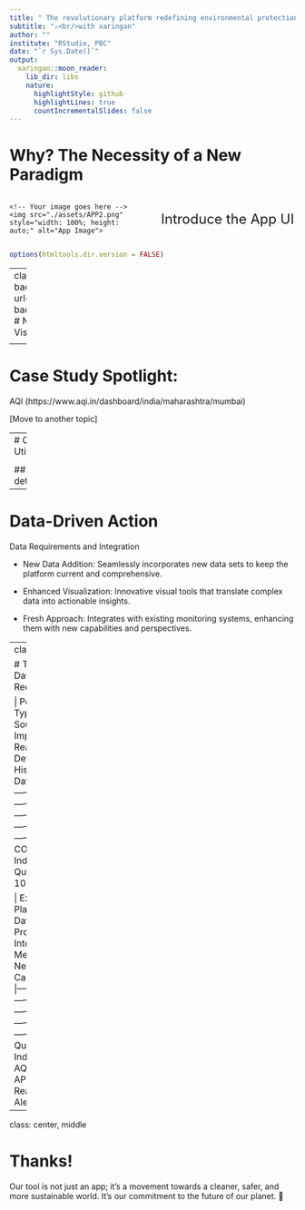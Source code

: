 ```yaml
---
title: " The revolutionary platform redefining environmental protection and policy-making through data-driven insights."
subtitle: "⚔<br/>with xaringan"
author: ""
institute: "RStudio, PBC"
date: "`r Sys.Date()`"
output:
  xaringan::moon_reader:
    lib_dir: libs
    nature:
      highlightStyle: github
      highlightLines: true
      countIncrementalSlides: false
---
```


# Why? The Necessity of a New Paradigm

<div style="display: flex; align-items: center; justify-content: space-between;">
  <div style="flex: 1; text-align: left;">
    <!-- Your image goes here -->
    <img src="./assets/APP2.png" style="width: 100%; height: auto;" alt="App Image">
  </div>
  <div style="flex: 1; padding-left: 30px; font-size: x-large;">
  <!-- Your text goes here -->
  Introduce the App UI
</div>
</div>

```r
options(htmltools.dir.version = FALSE)

```

---
class: center, bottom
background-image: url("./assets/APP2.png")
background-size: cover
# New Features Visualization

<table>
  <thead>
    <tr>
      <th>Feature</th>
      <th>Type</th>
      <th>Description</th>
    </tr>
  </thead>
  <tbody>
    <tr>
      <td>Interactive Maps</td>
      <td>Visualization</td>
      <td>Identify pollution hotspots at a glance</td>
    </tr>
    <tr>
      <td>Graphs and Charts</td>
      <td>Visualization</td>
      <td>Visualize trends and changes over time</td>
    </tr>
    <tr>
      <td>Custom Alerts</td>
      <td>Approach</td>
      <td>Notifications for critical levels detected</td>
    </tr>
    <tr>
      <td>Predict through change</td>
      <td>Approach</td>
      <td>Identify possible pollution hotspots after changing policy</td>
    </tr>
  </tbody>
</table>


---

# Case Study Spotlight: 

AQI (https://www.aqi.in/dashboard/india/maharashtra/mumbai)

[Move to another topic]

---
# Output Utilization

<div style="position: absolute; top: 50%; left: 50%; transform: translate(-50%, -50%); width: 100%; text-align: center;">
    <ul style="list-style: inside;">
        <!-- Bullet point text goes here -->
        <li><strong>Policy Suggestions:</strong> Provides recommendations based on data analysis, offering a path to healthier environments.</li>
        <br/>
        <li><strong>Actionable Reports:</strong> Delivers clear, concise, and compelling reports that can influence policy and public opinion.</li>
    </ul>
</div>

## In detail...

---

# Data-Driven Action

Data Requirements and Integration

- New Data Addition: Seamlessly incorporates new data sets to keep the platform current and comprehensive.

- Enhanced Visualization: Innovative visual tools that translate complex data into actionable insights.

- Fresh Approach: Integrates with existing monitoring systems, enhancing them with new capabilities and perspectives.


---
class: center

# Tables for Data Requirements

| Pollutant Type | Sources | Impact | Real-Time Detection | Historical Data |
|----------|----------|----------|----------|----------|
| CO2    | Industry     | Air Quality | Yes | 10 Years |


| Existing Platform | Data Provided | Integration Method | New Capabilities |
|----------|----------|----------|----------|----------|
| Air Quality Index(AQI)    | AQI Levels | API Access | Real-Time Alerts |

---

class: center, middle

# Thanks!

Our tool is not just an app; it's a movement towards a cleaner, safer, and more sustainable world. It's our commitment to the future of our planet. 🌱
